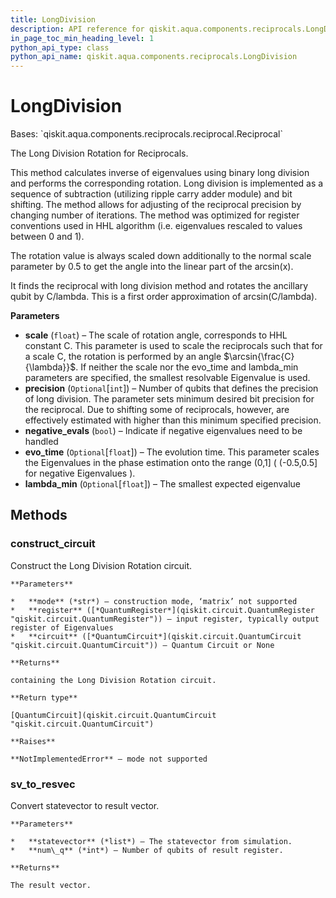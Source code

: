 ```yaml
---
title: LongDivision
description: API reference for qiskit.aqua.components.reciprocals.LongDivision
in_page_toc_min_heading_level: 1
python_api_type: class
python_api_name: qiskit.aqua.components.reciprocals.LongDivision
---
```


# LongDivision

<Class id="qiskit.aqua.components.reciprocals.LongDivision" isDedicatedPage={true} github="https://github.com/qiskit-community/qiskit-aqua/tree/stable/0.9/qiskit/aqua/components/reciprocals/long_division.py" signature="LongDivision(scale=0, precision=None, negative_evals=False, evo_time=None, lambda_min=None)">
  Bases: `qiskit.aqua.components.reciprocals.reciprocal.Reciprocal`

  The Long Division Rotation for Reciprocals.

  This method calculates inverse of eigenvalues using binary long division and performs the corresponding rotation. Long division is implemented as a sequence of subtraction (utilizing ripple carry adder module) and bit shifting. The method allows for adjusting of the reciprocal precision by changing number of iterations. The method was optimized for register conventions used in HHL algorithm (i.e. eigenvalues rescaled to values between 0 and 1).

  The rotation value is always scaled down additionally to the normal scale parameter by 0.5 to get the angle into the linear part of the arcsin(x).

  It finds the reciprocal with long division method and rotates the ancillary qubit by C/lambda. This is a first order approximation of arcsin(C/lambda).

  **Parameters**

  *   **scale** (`float`) – The scale of rotation angle, corresponds to HHL constant C. This parameter is used to scale the reciprocals such that for a scale C, the rotation is performed by an angle $\arcsin{\frac{C}{\lambda}}$. If neither the scale nor the evo\_time and lambda\_min parameters are specified, the smallest resolvable Eigenvalue is used.
  *   **precision** (`Optional`\[`int`]) – Number of qubits that defines the precision of long division. The parameter sets minimum desired bit precision for the reciprocal. Due to shifting some of reciprocals, however, are effectively estimated with higher than this minimum specified precision.
  *   **negative\_evals** (`bool`) – Indicate if negative eigenvalues need to be handled
  *   **evo\_time** (`Optional`\[`float`]) – The evolution time. This parameter scales the Eigenvalues in the phase estimation onto the range (0,1] ( (-0.5,0.5] for negative Eigenvalues ).
  *   **lambda\_min** (`Optional`\[`float`]) – The smallest expected eigenvalue

  ## Methods

  ### construct\_circuit

  <Function id="qiskit.aqua.components.reciprocals.LongDivision.construct_circuit" name="construct_circuit" signature="LongDivision.construct_circuit(mode, register=None, circuit=None)">
    Construct the Long Division Rotation circuit.

    **Parameters**

    *   **mode** (*str*) – construction mode, ‘matrix’ not supported
    *   **register** ([*QuantumRegister*](qiskit.circuit.QuantumRegister "qiskit.circuit.QuantumRegister")) – input register, typically output register of Eigenvalues
    *   **circuit** ([*QuantumCircuit*](qiskit.circuit.QuantumCircuit "qiskit.circuit.QuantumCircuit")) – Quantum Circuit or None

    **Returns**

    containing the Long Division Rotation circuit.

    **Return type**

    [QuantumCircuit](qiskit.circuit.QuantumCircuit "qiskit.circuit.QuantumCircuit")

    **Raises**

    **NotImplementedError** – mode not supported
  </Function>

  ### sv\_to\_resvec

  <Function id="qiskit.aqua.components.reciprocals.LongDivision.sv_to_resvec" name="sv_to_resvec" signature="LongDivision.sv_to_resvec(statevector, num_q)">
    Convert statevector to result vector.

    **Parameters**

    *   **statevector** (*list*) – The statevector from simulation.
    *   **num\_q** (*int*) – Number of qubits of result register.

    **Returns**

    The result vector.
  </Function>
</Class>

